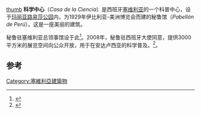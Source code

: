 [[file:Pavillon_du_Pérou_(Séville).JPG|thumb]]
'''科学中心'''（''Casa de la Ciencia''）是西班牙[[塞维利亚|塞维利亚]]的一个科普中心，设于[[玛丽亚路易莎公园|玛丽亚路易莎公园]]内，为1929年伊比利亚-美洲博览会而建的秘鲁馆（''Pabellón de Perú''）。这是一座美丽的建筑。 

秘鲁驻塞维利亚总领事馆设于此<ref>{{cite web
 |url=http://www.consuladoperusevilla.es/
 |publisher=Consulado General del Perú en Sevilla
 |title=Consulado General del Perú en Sevilla
 |accessdate=2011-11-09
 |archive-date=2016-05-20
 |archive-url=https://web.archive.org/web/20160520060632/http://www.consuladoperusevilla.es/
 |dead-url=no
 }}</ref>。2008年，秘鲁驻西班牙大使同意，提供3000平方米的展览空间向公众开放，用于在安达卢西亚的科学普及。<ref>{{cite web|url=http://www.elpais.com/articulo/andalucia/pabellon/Peru/Sevilla/acogera/museo/ciencia/elpepiespand/20080703elpand_19/Tes
 |title=El pabellón de Perú en Sevilla acogerá un museo de la ciencia
 |work=EL PAÍS
 |date=03/07/2008
 |accessdate=2011-11-09}}</ref>。

==参考==
{{reflist}}

[[Category:塞維利亞建築物|Category:塞維利亞建築物]]